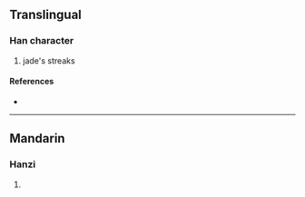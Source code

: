{{also|瑸}}
{{character info/new}}
==Translingual==

===Han character===
{{Han char|rn=96|rad=玉|as=14|sn=18|four=13186|canj=MGJMC|ids=⿰𤣩賓}}

# jade's streaks

====References====
* {{Han ref|kx=0744.070|dkj=21302|dj=1152.200|hdz=21143.090|uh=74B8|ud=29880|bh=F040|bd=61504}}

----

==Mandarin==

===Hanzi===
{{cmn-hanzi|pin=[[bīn]] ([[bin1]])|wg=pin<sup>1</sup>}}

# {{defn|lang=cmn|sort=玉14}}